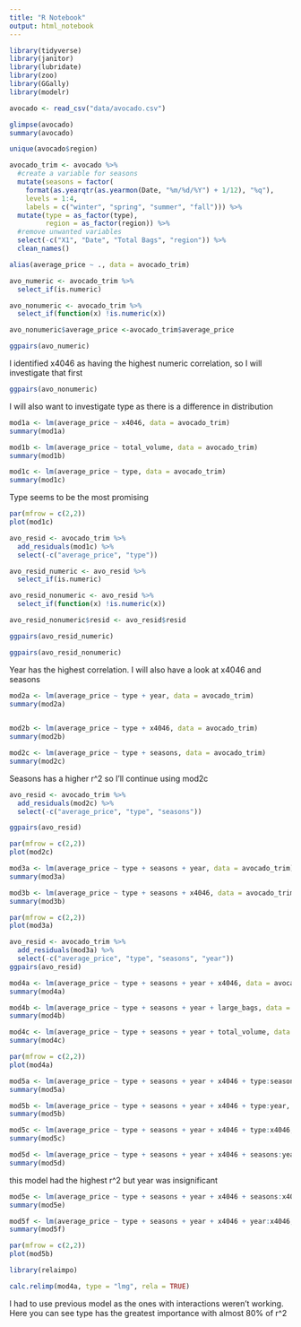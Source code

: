 ```yaml
---
title: "R Notebook"
output: html_notebook
---
```


```r
library(tidyverse)
library(janitor)
library(lubridate)
library(zoo)
library(GGally)
library(modelr)
```


```r
avocado <- read_csv("data/avocado.csv")
```

```r
glimpse(avocado)
summary(avocado)
```

```r
unique(avocado$region)
```

```r
avocado_trim <- avocado %>%
  #create a variable for seasons
  mutate(seasons = factor(
    format(as.yearqtr(as.yearmon(Date, "%m/%d/%Y") + 1/12), "%q"),
    levels = 1:4, 
    labels = c("winter", "spring", "summer", "fall"))) %>%
  mutate(type = as_factor(type),
         region = as_factor(region)) %>%
  #remove unwanted variables
  select(-c("X1", "Date", "Total Bags", "region")) %>%
  clean_names()
```

```r
alias(average_price ~ ., data = avocado_trim)
```

```r
avo_numeric <- avocado_trim %>%
  select_if(is.numeric)

avo_nonumeric <- avocado_trim %>%
  select_if(function(x) !is.numeric(x))

avo_nonumeric$average_price <-avocado_trim$average_price
```


```r
ggpairs(avo_numeric)
```
I identified x4046 as having the highest numeric correlation, so I will investigate that first
```r
ggpairs(avo_nonumeric)
```
I will also want to investigate type as there is a difference in distribution

```r
mod1a <- lm(average_price ~ x4046, data = avocado_trim)
summary(mod1a)
```

```r
mod1b <- lm(average_price ~ total_volume, data = avocado_trim)
summary(mod1b)
```

```r
mod1c <- lm(average_price ~ type, data = avocado_trim)
summary(mod1c)
```
Type seems to be the most promising 

```r
par(mfrow = c(2,2))
plot(mod1c)
```

```r
avo_resid <- avocado_trim %>%
  add_residuals(mod1c) %>%
  select(-c("average_price", "type"))

avo_resid_numeric <- avo_resid %>%
  select_if(is.numeric)

avo_resid_nonumeric <- avo_resid %>%
  select_if(function(x) !is.numeric(x))

avo_resid_nonumeric$resid <- avo_resid$resid
```

```r
ggpairs(avo_resid_numeric)
```

```r
ggpairs(avo_resid_nonumeric)
```

Year has the highest correlation. I will also have a look at x4046 and seasons

```r
mod2a <- lm(average_price ~ type + year, data = avocado_trim)
summary(mod2a)
  
```

```r
mod2b <- lm(average_price ~ type + x4046, data = avocado_trim)
summary(mod2b)
```

```r
mod2c <- lm(average_price ~ type + seasons, data = avocado_trim)
summary(mod2c)
```
Seasons has a higher r^2 so I'll continue using mod2c

```r
avo_resid <- avocado_trim %>%
  add_residuals(mod2c) %>%
  select(-c("average_price", "type", "seasons"))

```

```r
ggpairs(avo_resid)
```

```r
par(mfrow = c(2,2))
plot(mod2c)
```

```r
mod3a <- lm(average_price ~ type + seasons + year, data = avocado_trim)
summary(mod3a)
```

```r
mod3b <- lm(average_price ~ type + seasons + x4046, data = avocado_trim)
summary(mod3b)
```

```r
par(mfrow = c(2,2))
plot(mod3a)
```

```r
avo_resid <- avocado_trim %>%
  add_residuals(mod3a) %>%
  select(-c("average_price", "type", "seasons", "year"))
ggpairs(avo_resid)
```

```r
mod4a <- lm(average_price ~ type + seasons + year + x4046, data = avocado_trim)
summary(mod4a)
```

```r
mod4b <- lm(average_price ~ type + seasons + year + large_bags, data = avocado_trim)
summary(mod4b)

```

```r
mod4c <- lm(average_price ~ type + seasons + year + total_volume, data = avocado_trim)
summary(mod4c)
```

```r
par(mfrow = c(2,2))
plot(mod4a)
```

```r
mod5a <- lm(average_price ~ type + seasons + year + x4046 + type:seasons, data = avocado_trim)
summary(mod5a)
```

```r
mod5b <- lm(average_price ~ type + seasons + year + x4046 + type:year, data = avocado_trim)
summary(mod5b)
```

```r
mod5c <- lm(average_price ~ type + seasons + year + x4046 + type:x4046, data = avocado_trim)
summary(mod5c)
```

```r
mod5d <- lm(average_price ~ type + seasons + year + x4046 + seasons:year, data = avocado_trim)
summary(mod5d)
```
this model had the highest r^2 but year was insignificant 
```r
mod5e <- lm(average_price ~ type + seasons + year + x4046 + seasons:x4046, data = avocado_trim)
summary(mod5e)
```
```r
mod5f <- lm(average_price ~ type + seasons + year + x4046 + year:x4046, data = avocado_trim)
summary(mod5f)
```

```r
par(mfrow = c(2,2))
plot(mod5b)
```

```r
library(relaimpo)

```

```r
calc.relimp(mod4a, type = "lmg", rela = TRUE)
```
I had to use previous model as the ones with interactions weren't working.
Here you can see type has the greatest importance with almost 80% of r^2
